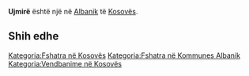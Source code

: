 {{Fshat në 
 | Emri                = Ujmirë
 | EmriAlt                = 
 | NAME_SHORT_FORM=      
 | NAME_GENERIC=      
 | NAME_SORT_NAME_RO=      UJMIRE
 | FULL_NAME_RO = Ujmirë
 | FULL_NAME_ND_RO=Ujmire
 | SORT_NAME_RG=UJMIRE
 | FULL_NAME_RG=Ujmirë
 | FULL_NAME_ND_RG=Ujmire
 | SRP_NAME_SHORT_FORM=      
 | SRP_NAME_GENERIC=      
 | SRP_NAME_SORT_NAME_RO=      
 | SRP_FULL_NAME_RO = 
 | SRP_FULL_NAME_ND_RO=
 | SRP_SORT_NAME_RG=
 | SRP_FULL_NAME_RG=
 | SRP_FULL_NAME_ND_RG=
 | Emri (Rasa dhanore) = 
 | Figura              = 
 | Shteti              = Kosovo
 | Komuna              = Albanik
 | Kodi postar         = 
 | Sipërfaqja          = 

 | Popullsia           = 

 | Regj. i popullsisë  = 
 | Dend. e popullsisë  = 
 | Faqja zyrtare       = 
 <!--- Koordinatat ----> 
 | Gjerësia            = 42.612778
 | Gjatësia            = 20.706111
 | Lartësia            = 
}}
'''Ujmirë''' është një [[]] në [[Albanik]] të [[Kosovës]].

<!-- == Gjeografia == -->
<!-- == Historia == -->
<!-- == Demografia == -->
== Shih edhe ==
{{Komuna Albanik}}
{{Kosovo-Administrata-Cung}}

[[Kategoria:Fshatra në Kosovës]]
[[Kategoria:Fshatra në Kommunes Albanik]]
[[Kategoria:Vendbanime në Kosovës]]